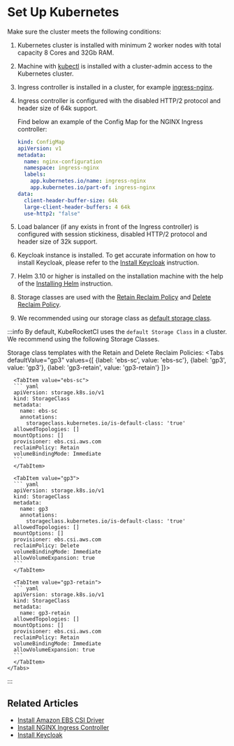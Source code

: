 
# Set Up Kubernetes

Make sure the cluster meets the following conditions:

1. Kubernetes cluster is installed with minimum 2 worker nodes with total capacity 8 Cores and 32Gb RAM.

2. Machine with [kubectl](https://kubernetes.io/docs/tasks/tools/install-kubectl/) is installed with a cluster-admin access to the Kubernetes cluster.

3. Ingress controller is installed in a cluster, for example [ingress-nginx](./install-ingress-nginx.md).

4. Ingress controller is configured with the disabled HTTP/2 protocol and header size of 64k support.

    Find below an example of the Config Map for the NGINX Ingress controller:

    ```yaml
    kind: ConfigMap
    apiVersion: v1
    metadata:
      name: nginx-configuration
      namespace: ingress-nginx
      labels:
        app.kubernetes.io/name: ingress-nginx
        app.kubernetes.io/part-of: ingress-nginx
    data:
      client-header-buffer-size: 64k
      large-client-header-buffers: 4 64k
      use-http2: "false"
    ```

5. Load balancer (if any exists in front of the Ingress controller) is configured with session stickiness, disabled HTTP/2 protocol and header size of 32k support.

6. Keycloak instance is installed. To get accurate information on how to install Keycloak, please refer to the [Install Keycloak](install-keycloak.md) instruction.

7. Helm 3.10 or higher is installed on the installation machine with the help of the [Installing Helm](https://v3.helm.sh/docs/intro/install/) instruction.

8. Storage classes are used with the [Retain Reclaim Policy](https://kubernetes.io/docs/concepts/storage/persistent-volumes/#retain) and [Delete Reclaim Policy](https://kubernetes.io/docs/concepts/storage/persistent-volumes/#delete).

9. We recommended using our storage class as [default storage class](https://kubernetes.io/docs/tasks/administer-cluster/change-default-storage-class/#changing-the-default-storageclass).<br/>

:::info
  By default, KubeRocketCI uses the `default Storage Class` in a cluster. We recommend using the following Storage Classes.

  Storage class templates with the Retain and Delete Reclaim Policies:
    <Tabs
      defaultValue="gp3"
      values={[
        {label: 'ebs-sc', value: 'ebs-sc'},
        {label: 'gp3', value: 'gp3'},
        {label: 'gp3-retain', value: 'gp3-retain'}
      ]}>

      <TabItem value="ebs-sc">
      ``` yaml
      apiVersion: storage.k8s.io/v1
      kind: StorageClass
      metadata:
        name: ebs-sc
        annotations:
          storageclass.kubernetes.io/is-default-class: 'true'
      allowedTopologies: []
      mountOptions: []
      provisioner: ebs.csi.aws.com
      reclaimPolicy: Retain
      volumeBindingMode: Immediate
      ```
      </TabItem>

      <TabItem value="gp3">
      ``` yaml
      apiVersion: storage.k8s.io/v1
      kind: StorageClass
      metadata:
        name: gp3
        annotations:
          storageclass.kubernetes.io/is-default-class: 'true'
      allowedTopologies: []
      mountOptions: []
      provisioner: ebs.csi.aws.com
      reclaimPolicy: Delete
      volumeBindingMode: Immediate
      allowVolumeExpansion: true
      ```
      </TabItem>

      <TabItem value="gp3-retain">
      ``` yaml
      apiVersion: storage.k8s.io/v1
      kind: StorageClass
      metadata:
        name: gp3-retain
      allowedTopologies: []
      mountOptions: []
      provisioner: ebs.csi.aws.com
      reclaimPolicy: Retain
      volumeBindingMode: Immediate
      allowVolumeExpansion: true
      ```
      </TabItem>
    </Tabs>
:::

## Related Articles

* [Install Amazon EBS CSI Driver](ebs-csi-driver.md)
* [Install NGINX Ingress Controller](install-ingress-nginx.md)
* [Install Keycloak](install-keycloak.md)
